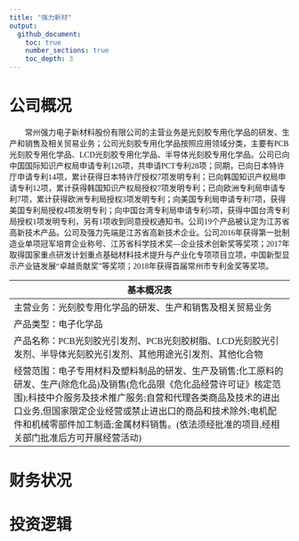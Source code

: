 ```yaml
---
title: "强力新材"
output: 
  github_document:
    toc: true
    number_sections: true
    toc_depth: 3
---
```



<!--more-->

# <font face="思源宋体 CN" >公司概况</font>

<font face="思源宋体 CN" >
　　常州强力电子新材料股份有限公司的主营业务是光刻胶专用化学品的研发、生产和销售及相关贸易业务；公司光刻胶专用化学品按照应用领域分类，主要有PCB光刻胶专用化学品、LCD光刻胶专用化学品、半导体光刻胶专用化学品。公司已向中国国际知识产权局申请专利126项，共申请PCT专利28项；同期，已向日本特许厅申请专利14项，累计获得日本特许厅授权7项发明专利；已向韩国知识产权局申请专利12项，累计获得韩国知识产权局授权7项发明专利；已向欧洲专利局申请专利7项，累计获得欧洲专利局授权3项发明专利；向美国专利局申请专利7项，获得美国专利局授权4项发明专利；向中国台湾专利局申请专利5项，获得中国台湾专利局授权1项发明专利，另有1项收到同意授权通知书。公司19个产品被认定为江苏省高新技术产品。公司及强力先端是江苏省高新技术企业。公司2016年获得第一批制造业单项冠军培育企业称号、江苏省科学技术奖—企业技术创新奖等奖项；2017年取得国家重点研发计划重点基础材料技术提升与产业化专项项目立项，中国新型显示产业链发展“卓越贡献奖”等奖项；2018年获得首届常州市专利金奖等奖项。</font>

| <font face="思源宋体 CN" >基本概况表 </font>|
| ------------------------------------------------------------ | 
| <font face="思源宋体 CN" >主营业务：光刻胶专用化学品的研发、生产和销售及相关贸易业务</font>   |
| <font face="思源宋体 CN" >产品类型：电子化学品  </font>                                       | 
| <font face="思源宋体 CN" >产品名称：PCB光刻胶光引发剂、PCB光刻胶树脂、LCD光刻胶光引发剂、半导体光刻胶光引发剂、其他用途光引发剂、其他化合物</font> | 
| <font face="思源宋体 CN" >经营范围：电子专用材料及塑料制品的研发、生产及销售;化工原料的研发、生产(除危化品)及销售(危化品限《危化品经营许可证》核定范围);科技中介服务及技术推广服务;自营和代理各类商品及技术的进出口业务,但国家限定企业经营或禁止进出口的商品和技术除外;电机配件和机械零部件加工制造;金属材料销售。(依法须经批准的项目,经相关部门批准后方可开展经营活动)</font> |
</font>


# <font face="华文中宋" >财务状况</font>

# <font face="华文中宋" >投资逻辑</font>
